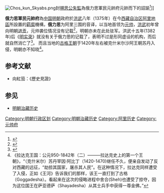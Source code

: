 {{明朝在藏行政機構}}
[[File:Chos_kun_Skyabs.png|thumb]]封[[搠思公失監|搠思公失監]]為俄力思軍民元帥府元帥而下的詔諭<ref>{{cite web |author1=西藏自治区档案馆 |title=明洪武皇帝颁给搠思公失监的圣旨 |url=http://www.archives.gov.cn/zpda/zpdazgdawxycmldej/201411/t20141121_528.html |access-date=2020-01-13 |archive-url=https://web.archive.org/web/20170204090005/http://archives.gov.cn/zpda/zpdazgdawxycmldej/201411/t20141121_528.html |archive-date=2017-02-04 |dead-url=yes }}</ref>]]

'''俄力思軍民元帥府'''為[[中国|中国]][[明朝|明朝]]政府於[[洪武|洪武]]八年（1375年）在今[[西藏自治区|西藏自治区]][[阿里地區|阿里地區]]所設置的[[羁縻|羁縻]]機構，'''俄力思'''为阿里三围的音译，以当地首领为[[元帅_(东亚古代)|元帅]]，[[洪武|洪武]]初年曾向明朝[[进贡|进贡]]，元帅袭位情况没有记载<ref>{{cite journal |author1=陈楠 |title=明代西藏地方政教体制及职官制度考述[J] |journal=中央民族大学学报：哲学社会科学版 |date=2009 |issue=6 |page=67-75}}</ref>，明朝亦未在此处驻军。洪武十五年(1382年)后《[[明实录|明实录]]》就没有关于俄力思的记载了，表明不过是形同虚设的机构，而后就自然消亡了<ref>{{Cite journal|title=明代西藏行政区划考|author=房建昌|url=|journal=西藏民族学院学报：哲社版|issue=200104|doi=|others=|year=2002|volume=|page=18-26|pmid=}}</ref>。
而且当地的[[古格王朝|古格王朝]]于1420年左右被克什米尔沙阿王朝苏丹{{link-en|宰因·阿比丁（克什米尔苏丹）|Zain-ul-Abidin|宰因·阿比丁}}入侵，明朝亦不知晓<ref name="拉达克王国">《拉达克王国：公元950-1842年（二）———拉达克史上的第一个王朝》，“（克什米尔）苏丹宰因·阿比丁（1420-1470)继任不久，便亲自发动了反对西藏的远征，“劫掠其国家，屠杀其人民”。在这种情况下，拉达克同样遭受了入侵，正如《王河》告诉我们的那样，该王一直打到了古格（Goggadesha）。看起来在这次的侵略进程中舍合(Sheh)也遭受了掠夺，因为这位国王在萨亚德萨（Shayadesha）从其士兵手中获得一尊金佛。”</ref>。

== 参考文献 ==
{{reflist}}
* 向紅笳：《歷史見證》

== 参见 ==
* [[明朝治藏历史|明朝治藏历史]]

{{明朝行政区划|nocat}}
{{阿里}}
[[Category:明朝行政区划|Category:明朝行政区划]]
[[Category:明朝治藏历史|Category:明朝治藏历史]]
[[Category:阿里历史|Category:阿里历史]]
[[Category:元帅府|Category:元帅府]]